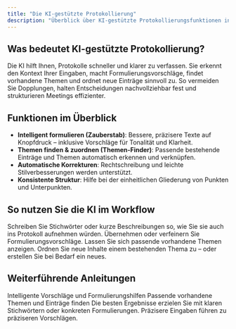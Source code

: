 ```yaml
---
title: "Die KI-gestützte Protokollierung"
description: "Überblick über KI-gestützte Protokollierungsfunktionen in Alago"
---
```


## Was bedeutet KI-gestützte Protokollierung?

Die KI hilft Ihnen, Protokolle schneller und klarer zu verfassen. Sie erkennt den Kontext Ihrer Eingaben, macht Formulierungsvorschläge, findet vorhandene Themen und ordnet neue Einträge sinnvoll zu. So vermeiden Sie Dopplungen, halten Entscheidungen nachvollziehbar fest und strukturieren Meetings effizienter.

## Funktionen im Überblick

- **Intelligent formulieren (Zauberstab)**: Bessere, präzisere Texte auf Knopfdruck – inklusive Vorschläge für Tonalität und Klarheit.
- **Themen finden & zuordnen (Themen‑Finder)**: Passende bestehende Einträge und Themen automatisch erkennen und verknüpfen.
- **Automatische Korrekturen**: Rechtschreibung und leichte Stilverbesserungen werden unterstützt.
- **Konsistente Struktur**: Hilfe bei der einheitlichen Gliederung von Punkten und Unterpunkten.

## So nutzen Sie die KI im Workflow

<Steps>
  <Step title="Eingabe machen">
    Schreiben Sie Stichwörter oder kurze Beschreibungen so, wie Sie sie auch ins Protokoll aufnehmen würden.
  </Step>
  <Step title="Vorschläge prüfen">
    Übernehmen oder verfeinern Sie Formulierungsvorschläge. Lassen Sie sich passende vorhandene Themen anzeigen.
  </Step>
  <Step title="Eintrag zuordnen">
    Ordnen Sie neue Inhalte einem bestehenden Thema zu – oder erstellen Sie bei Bedarf ein neues.
  </Step>
</Steps>

## Weiterführende Anleitungen

<Cards>
  <Card title="Zauberstab" href="/faq/zauberstab">
    Intelligente Vorschläge und Formulierungshilfen
  </Card>
  <Card title="Themen‑Finder" href="/faq/themen-finder">
    Passende vorhandene Themen und Einträge finden
  </Card>
</Cards>

<Note>
Die besten Ergebnisse erzielen Sie mit klaren Stichwörtern oder konkreten Formulierungen. Präzisere Eingaben führen zu präziseren Vorschlägen.
</Note>

